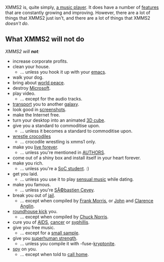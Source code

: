 XMMS2 is, quite simply, [[About|a music player]]. It does have a number of [[features]] that are constantly growing and improving. However, there are a lot of things that XMMS2 just isn't, and there are a lot of things that XMMS2 ''doesn't do''.

== What XMMS2 will not do ==
''XMMS2 will '''not''':''
* increase corporate profits.
* clean your house.
** ... unless you hook it up with your [[Wikipedia:Emacs|emacs]].
* walk your dog.
* bring about [[Wikipedia:World Peace|world peace]].
* destroy [[Wikipedia:Microsoft|Microsoft]].
* play video.
** ... except for the audio tracks.
* [[Wikipedia:Stargate SG-1|transport]] you to another [[Wikipedia:Stargate Atlantis|galaxy]].
* look good in [[screenshots]].
* make the Internet free.
* turn your desktop into an animated [[Wikipedia:Xgl|3D cube]].
* give you a standard to commoditise upon.
** ... unless it becomes a standard to commoditise upon.
* [[Wikipedia:Steve Irwin|wrestle crocodiles]]
** ... crocodile wrestling is xmms1 only.
* make you [[Wikipedia:Immortality|live forever]].
** ... unless you're mentioned in [http://git.xmms.se/?p=xmms2-devel.git;a=blob;f=AUTHORS AUTHORS].
* come out of a shiny box and install itself in your heart forever.
* make you rich.
** ... unless you're a [[Summer of Code 2007|SoC student]]. :)
* get you laid.
** ... unless you use it to play [http://www.last.fm/tag/sensual sensual music] while dating.
* make you famous.
** ... unless you're [[SÃ©bastien Cevey]].
* break you out of [[Wikipedia:Prison Break|jail]].
** ... except when compiled by [[Wikipedia:Frank Morris|Frank Morris]], or [[Wikipedia:John Anglin|John]] and [[Wikipedia:Clarence Anglin|Clarence Anglin]].
* [[Wikipedia:Roundhouse_kick | roundhouse kick]] you.
** ... except when compiled by [[Wikipedia:Chuck_Norris | Chuck Norris]].
* cure you of [[Wikipedia:AIDS|AIDS]], [[Wikipedia:Cancer|cancer]] or [[Wikipedia:Syphillis|syphillis]].
* give you free music.
** ... except for a [[Intro Clips|small sample]].
* give you [[Wikipedia:Superhuman_Strength|superhuman strength]].
** ... unless you compile it with -fuse-[[Wikipedia:Kryptonite|kryptonite]].
* [[Wikipedia:Spy | spy]] on you.
** ... except when told to [[ET | call home]].